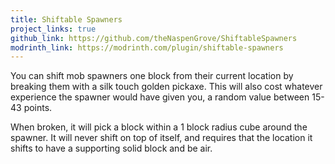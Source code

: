 ```yaml
---
title: Shiftable Spawners
project_links: true
github_link: https://github.com/theNaspenGrove/ShiftableSpawners
modrinth_link: https://modrinth.com/plugin/shiftable-spawners
---
```


You can shift mob spawners one block from their current location by breaking them with a silk touch golden pickaxe. This will also cost whatever experience the spawner would have given you, a random value between 15-43 points. 

When broken, it will pick a block within a 1 block radius cube around the spawner. It will never shift on top of itself, and requires that the location it shifts to have a supporting solid block and be air.